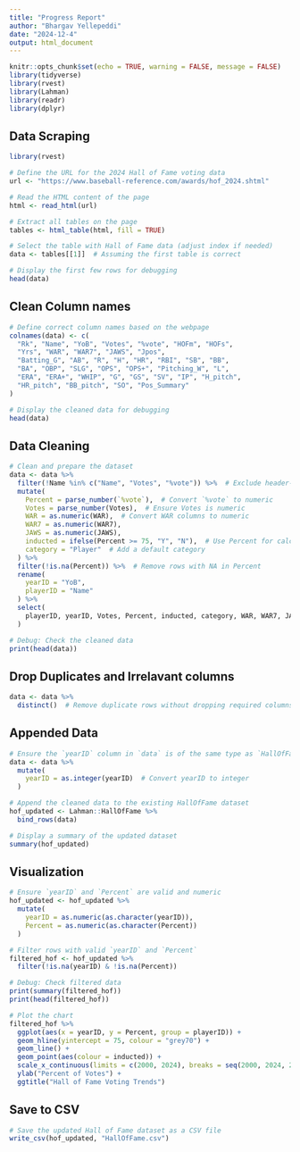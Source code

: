```yaml
---
title: "Progress Report"
author: "Bhargav Yellepeddi"
date: "2024-12-4"
output: html_document
---
```


```r
knitr::opts_chunk$set(echo = TRUE, warning = FALSE, message = FALSE)
library(tidyverse)
library(rvest)
library(Lahman)
library(readr)
library(dplyr)
```
## Data Scraping
```r
library(rvest)

# Define the URL for the 2024 Hall of Fame voting data
url <- "https://www.baseball-reference.com/awards/hof_2024.shtml"

# Read the HTML content of the page
html <- read_html(url)

# Extract all tables on the page
tables <- html_table(html, fill = TRUE)

# Select the table with Hall of Fame data (adjust index if needed)
data <- tables[[1]]  # Assuming the first table is correct

# Display the first few rows for debugging
head(data)
```
## Clean Column names
```r
# Define correct column names based on the webpage
colnames(data) <- c(
  "Rk", "Name", "YoB", "Votes", "%vote", "HOFm", "HOFs",
  "Yrs", "WAR", "WAR7", "JAWS", "Jpos",
  "Batting_G", "AB", "R", "H", "HR", "RBI", "SB", "BB",
  "BA", "OBP", "SLG", "OPS", "OPS+", "Pitching_W", "L",
  "ERA", "ERA+", "WHIP", "G", "GS", "SV", "IP", "H_pitch",
  "HR_pitch", "BB_pitch", "SO", "Pos_Summary"
)

# Display the cleaned data for debugging
head(data)
```
## Data Cleaning
```r
# Clean and prepare the dataset
data <- data %>%
  filter(!Name %in% c("Name", "Votes", "%vote")) %>%  # Exclude header-like rows
  mutate(
    Percent = parse_number(`%vote`),  # Convert `%vote` to numeric
    Votes = parse_number(Votes),  # Ensure Votes is numeric
    WAR = as.numeric(WAR),  # Convert WAR columns to numeric
    WAR7 = as.numeric(WAR7),
    JAWS = as.numeric(JAWS),
    inducted = ifelse(Percent >= 75, "Y", "N"),  # Use Percent for calculations
    category = "Player"  # Add a default category
  ) %>%
  filter(!is.na(Percent)) %>%  # Remove rows with NA in Percent
  rename(
    yearID = "YoB",
    playerID = "Name"
  ) %>%
  select(
    playerID, yearID, Votes, Percent, inducted, category, WAR, WAR7, JAWS
  )

# Debug: Check the cleaned data
print(head(data))
```
## Drop Duplicates and Irrelavant columns
```r
data <- data %>%
  distinct()  # Remove duplicate rows without dropping required columns
```
## Appended Data
```r
# Ensure the `yearID` column in `data` is of the same type as `HallOfFame`
data <- data %>%
  mutate(
    yearID = as.integer(yearID)  # Convert yearID to integer
  )

# Append the cleaned data to the existing HallOfFame dataset
hof_updated <- Lahman::HallOfFame %>%
  bind_rows(data)

# Display a summary of the updated dataset
summary(hof_updated)
```
## Visualization
```r
# Ensure `yearID` and `Percent` are valid and numeric
hof_updated <- hof_updated %>%
  mutate(
    yearID = as.numeric(as.character(yearID)),
    Percent = as.numeric(as.character(Percent))
  )

# Filter rows with valid `yearID` and `Percent`
filtered_hof <- hof_updated %>%
  filter(!is.na(yearID) & !is.na(Percent))

# Debug: Check filtered data
print(summary(filtered_hof))
print(head(filtered_hof))

# Plot the chart
filtered_hof %>%
  ggplot(aes(x = yearID, y = Percent, group = playerID)) +
  geom_hline(yintercept = 75, colour = "grey70") + 
  geom_line() +
  geom_point(aes(colour = inducted)) +
  scale_x_continuous(limits = c(2000, 2024), breaks = seq(2000, 2024, 2)) +
  ylab("Percent of Votes") +
  ggtitle("Hall of Fame Voting Trends")
```

## Save to CSV
```r
# Save the updated Hall of Fame dataset as a CSV file
write_csv(hof_updated, "HallOfFame.csv")
``` 